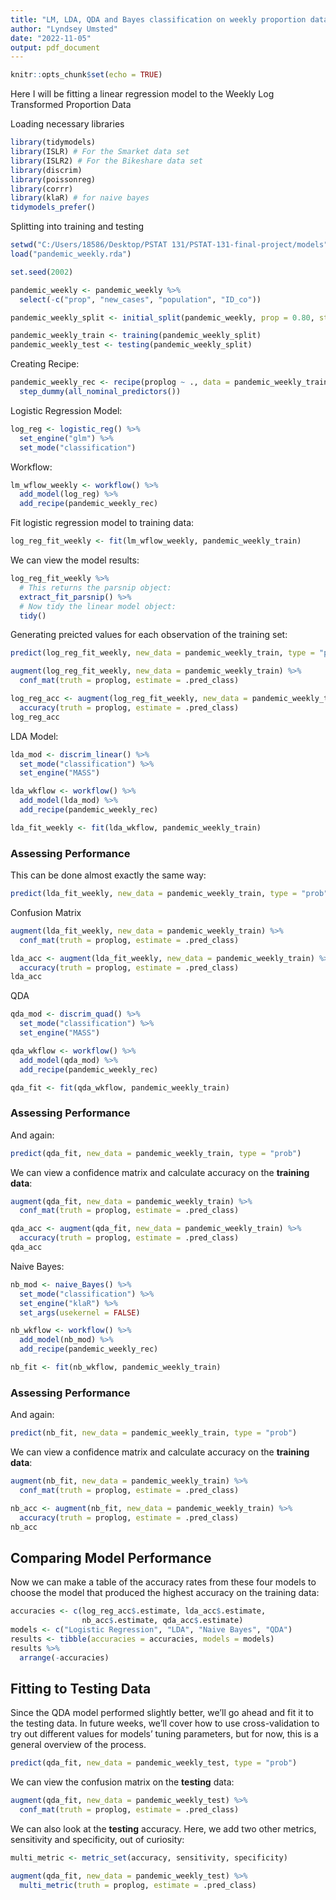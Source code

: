 ```yaml
---
title: "LM, LDA, QDA and Bayes classification on weekly proportion data"
author: "Lyndsey Umsted"
date: "2022-11-05"
output: pdf_document
---
```


```r
knitr::opts_chunk$set(echo = TRUE)
```

Here I will be fitting a linear regression model to the Weekly Log Transformed Proportion Data

Loading necessary libraries
```r
library(tidymodels)
library(ISLR) # For the Smarket data set
library(ISLR2) # For the Bikeshare data set
library(discrim)
library(poissonreg)
library(corrr)
library(klaR) # for naive bayes
tidymodels_prefer()
```

Splitting into training and testing
```r
setwd("C:/Users/18586/Desktop/PSTAT 131/PSTAT-131-final-project/models")
load("pandemic_weekly.rda")

set.seed(2002)

pandemic_weekly <- pandemic_weekly %>%
  select(-c("prop", "new_cases", "population", "ID_co"))

pandemic_weekly_split <- initial_split(pandemic_weekly, prop = 0.80, strata = proplog)

pandemic_weekly_train <- training(pandemic_weekly_split)
pandemic_weekly_test <- testing(pandemic_weekly_split)
```


Creating Recipe:
```r
pandemic_weekly_rec <- recipe(proplog ~ ., data = pandemic_weekly_train) %>%
  step_dummy(all_nominal_predictors()) 
```


Logistic Regression Model:
```r
log_reg <- logistic_reg() %>% 
  set_engine("glm") %>% 
  set_mode("classification")
```

Workflow:
```r
lm_wflow_weekly <- workflow() %>% 
  add_model(log_reg) %>% 
  add_recipe(pandemic_weekly_rec)
```

Fit logistic regression model to training data:
```r
log_reg_fit_weekly <- fit(lm_wflow_weekly, pandemic_weekly_train)
```

We can view the model results:

```r
log_reg_fit_weekly %>% 
  # This returns the parsnip object:
  extract_fit_parsnip() %>% 
  # Now tidy the linear model object:
  tidy()
```

Generating preicted values for each observation of the training set:
```r
predict(log_reg_fit_weekly, new_data = pandemic_weekly_train, type = "prob")
```


```r
augment(log_reg_fit_weekly, new_data = pandemic_weekly_train) %>%
  conf_mat(truth = proplog, estimate = .pred_class)
```

```r
log_reg_acc <- augment(log_reg_fit_weekly, new_data = pandemic_weekly_train) %>%
  accuracy(truth = proplog, estimate = .pred_class)
log_reg_acc
```



LDA Model:

```r
lda_mod <- discrim_linear() %>% 
  set_mode("classification") %>% 
  set_engine("MASS")

lda_wkflow <- workflow() %>% 
  add_model(lda_mod) %>% 
  add_recipe(pandemic_weekly_rec)

lda_fit_weekly <- fit(lda_wkflow, pandemic_weekly_train)
```

### Assessing Performance

This can be done almost exactly the same way:

```r
predict(lda_fit_weekly, new_data = pandemic_weekly_train, type = "prob")
```
Confusion Matrix

```r
augment(lda_fit_weekly, new_data = pandemic_weekly_train) %>%
  conf_mat(truth = proplog, estimate = .pred_class) 
```

```r
lda_acc <- augment(lda_fit_weekly, new_data = pandemic_weekly_train) %>%
  accuracy(truth = proplog, estimate = .pred_class)
lda_acc
```


QDA

```r
qda_mod <- discrim_quad() %>% 
  set_mode("classification") %>% 
  set_engine("MASS")

qda_wkflow <- workflow() %>% 
  add_model(qda_mod) %>% 
  add_recipe(pandemic_weekly_rec)

qda_fit <- fit(qda_wkflow, pandemic_weekly_train)
```

### Assessing Performance

And again:

```r
predict(qda_fit, new_data = pandemic_weekly_train, type = "prob")
```

We can view a confidence matrix and calculate accuracy on the **training data**:

```r
augment(qda_fit, new_data = pandemic_weekly_train) %>%
  conf_mat(truth = proplog, estimate = .pred_class) 
```

```r
qda_acc <- augment(qda_fit, new_data = pandemic_weekly_train) %>%
  accuracy(truth = proplog, estimate = .pred_class)
qda_acc
```


Naive Bayes:


```r
nb_mod <- naive_Bayes() %>% 
  set_mode("classification") %>% 
  set_engine("klaR") %>% 
  set_args(usekernel = FALSE) 

nb_wkflow <- workflow() %>% 
  add_model(nb_mod) %>% 
  add_recipe(pandemic_weekly_rec)

nb_fit <- fit(nb_wkflow, pandemic_weekly_train)
```

### Assessing Performance

And again:

```r
predict(nb_fit, new_data = pandemic_weekly_train, type = "prob")
```

We can view a confidence matrix and calculate accuracy on the **training data**:

```r
augment(nb_fit, new_data = pandemic_weekly_train) %>%
  conf_mat(truth = proplog, estimate = .pred_class) 
```

```r
nb_acc <- augment(nb_fit, new_data = pandemic_weekly_train) %>%
  accuracy(truth = proplog, estimate = .pred_class)
nb_acc
```

## Comparing Model Performance

Now we can make a table of the accuracy rates from these four models to choose the model that produced the highest accuracy on the training data:

```r
accuracies <- c(log_reg_acc$.estimate, lda_acc$.estimate, 
                nb_acc$.estimate, qda_acc$.estimate)
models <- c("Logistic Regression", "LDA", "Naive Bayes", "QDA")
results <- tibble(accuracies = accuracies, models = models)
results %>% 
  arrange(-accuracies)
```

## Fitting to Testing Data

Since the QDA model performed slightly better, we'll go ahead and fit it to the testing data. In future weeks, we'll cover how to use cross-validation to try out different values for models' tuning parameters, but for now, this is a general overview of the process.

```r
predict(qda_fit, new_data = pandemic_weekly_test, type = "prob")
```

We can view the confusion matrix on the **testing** data:

```r
augment(qda_fit, new_data = pandemic_weekly_test) %>%
  conf_mat(truth = proplog, estimate = .pred_class) 
```

We can also look at the **testing** accuracy. Here, we add two other metrics, sensitivity and specificity, out of curiosity:

```r
multi_metric <- metric_set(accuracy, sensitivity, specificity)

augment(qda_fit, new_data = pandemic_weekly_test) %>%
  multi_metric(truth = proplog, estimate = .pred_class)
```